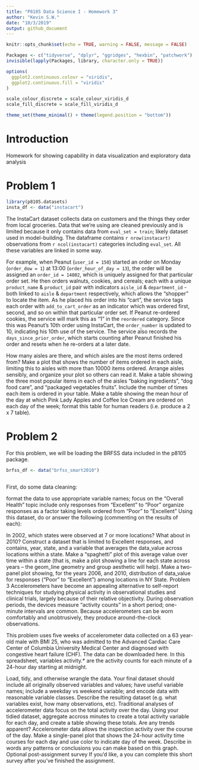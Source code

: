 ```yaml
---
title: "P8105 Data Science I - Homework 3"
author: "Kevin S.W."
date: "10/3/2019"
output: github_document
---
```


```r

knitr::opts_chunk$set(echo = TRUE, warning = FALSE, message = FALSE)

Packages <- c("tidyverse", "dplyr", "ggridges", "hexbin", "patchwork")
invisible(lapply(Packages, library, character.only = TRUE))

options(
  ggplot2.continuous.colour = "viridis",
  ggplot2.continuous.fill = "viridis"
)

scale_colour_discrete = scale_colour_viridis_d
scale_fill_discrete = scale_fill_viridis_d

theme_set(theme_minimal() + theme(legend.position = "bottom"))

```

# Introduction
Homework for showing capability in data visualization and exploratory data analysis

# Problem 1

```r

library(p8105.datasets)
insta_df <- data("instacart")

```

The InstaCart dataset collects data on customers and the things they order from local groceries. Data that we're using are cleaned previously and is limited because it only contains data from `eval_set = train`; likely dataset used in model-building. The dataframe contains `r nrow(instacart)` observations from `r ncol(instacart)` categories including `eval_set`. All these variables are linked in some way. 

For example, when Peanut (`user_id = 150`) started an order on Monday (`order_dow = 1`) at 13:00 (`order_hour_of_day = 13`), the order will be assigned an `order_id = 14802`, which is uniquely assigned for that particular order set. He then orders walnuts, cookies, and cereals; each with a unique `product_name` & `product_id` pair with indicators `aisle_id` & `department_id` - both linked to `aisle` & `department` respectively,  which allows the "shopper" to locate the item. As he placed his order into his "cart", the service tags each order with `add_to_cart_order` as an indicator which was ordered first, second, and so on within that particular order set. If Peanut re-ordered cookies, the service will mark this as "1" in the `reordered` category. Since this was Peanut's 10th order using InstaCart, the `order_number` is updated to 10, indicating his 10th use of the service. The service also records the `days_since_prior_order`, which starts counting after Peanut finished his order and resets when he re-orders at a later date. 



How many aisles are there, and which aisles are the most items ordered from?
Make a plot that shows the number of items ordered in each aisle, limiting this to aisles with more than 10000 items ordered. Arrange aisles sensibly, and organize your plot so others can read it.
Make a table showing the three most popular items in each of the aisles “baking ingredients”, “dog food care”, and “packaged vegetables fruits”. Include the number of times each item is ordered in your table.
Make a table showing the mean hour of the day at which Pink Lady Apples and Coffee Ice Cream are ordered on each day of the week; format this table for human readers (i.e. produce a 2 x 7 table).

# Problem 2

For this problem, we will be loading the BRFSS data included in the p8105 package.

```r

brfss_df <- data("brfss_smart2010")
  

```


First, do some data cleaning:

format the data to use appropriate variable names;
focus on the “Overall Health” topic
include only responses from “Excellent” to “Poor”
organize responses as a factor taking levels ordered from “Poor” to “Excellent”
Using this dataset, do or answer the following (commenting on the results of each):

In 2002, which states were observed at 7 or more locations? What about in 2010?
Construct a dataset that is limited to Excellent responses, and contains, year, state, and a variable that averages the data_value across locations within a state. Make a “spaghetti” plot of this average value over time within a state (that is, make a plot showing a line for each state across years – the geom_line geometry and group aesthetic will help).
Make a two-panel plot showing, for the years 2006, and 2010, distribution of data_value for responses (“Poor” to “Excellent”) among locations in NY State.
Problem 3
Accelerometers have become an appealing alternative to self-report techniques for studying physical activity in observational studies and clinical trials, largely because of their relative objectivity. During observation periods, the devices measure “activity counts” in a short period; one-minute intervals are common. Because accelerometers can be worn comfortably and unobtrusively, they produce around-the-clock observations.

This problem uses five weeks of accelerometer data collected on a 63 year-old male with BMI 25, who was admitted to the Advanced Cardiac Care Center of Columbia University Medical Center and diagnosed with congestive heart failure (CHF). The data can be downloaded here. In this spreadsheet, variables activity.* are the activity counts for each minute of a 24-hour day starting at midnight.

Load, tidy, and otherwise wrangle the data. Your final dataset should include all originally observed variables and values; have useful variable names; include a weekday vs weekend variable; and encode data with reasonable variable classes. Describe the resulting dataset (e.g. what variables exist, how many observations, etc).
Traditional analyses of accelerometer data focus on the total activity over the day. Using your tidied dataset, aggregate accross minutes to create a total activity variable for each day, and create a table showing these totals. Are any trends apparent?
Accelerometer data allows the inspection activity over the course of the day. Make a single-panel plot that shows the 24-hour activity time courses for each day and use color to indicate day of the week. Describe in words any patterns or conclusions you can make based on this graph.
Optional post-assignment survey
If you’d like, a you can complete this short survey after you’ve finished the assignment.
